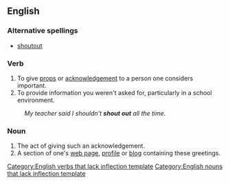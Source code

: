 ==English==

===Alternative spellings===
* [[shoutout]]

===Verb===
{{infl|en|verb}}[[Category:English verbs that lack inflection template]]

# To give [[props]] or [[acknowledgement]] to a person one considers important.
# To provide information you weren't asked for, particularly in a school environment.
: ''My teacher said I shouldn't '''shout out''' all the time.''

===Noun===
{{infl|en|noun}}[[Category:English nouns that lack inflection template]]

# The act of giving such an acknowledgement.
# A section of one's [[web page]], [[profile]] or [[blog]] containing these greetings.